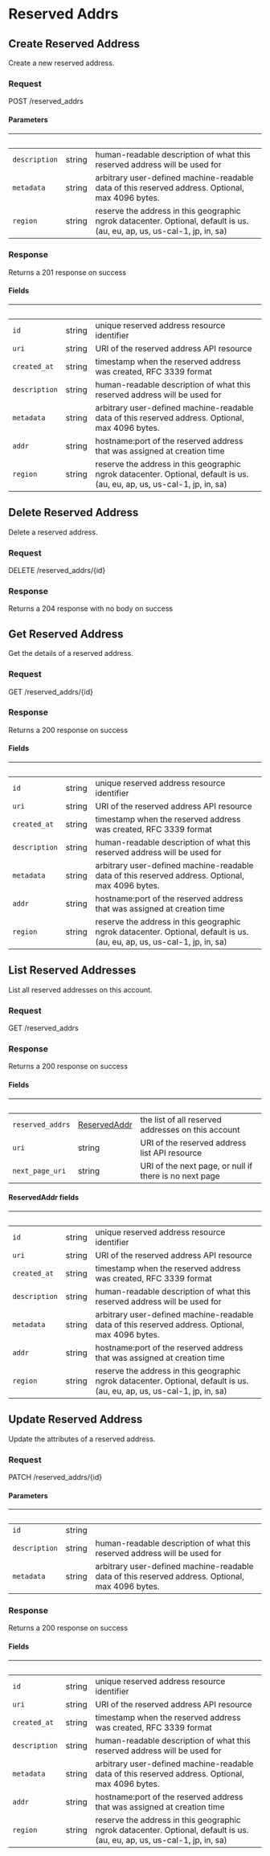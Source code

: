 
# Reserved Addrs

## Create Reserved Address

Create a new reserved address.

### Request

POST /reserved_addrs

<ReservedAddrsCreateRequest />

#### Parameters

| &nbsp;        | &nbsp; | &nbsp;                                                                                                                   |
| ------------- | ------ | ------------------------------------------------------------------------------------------------------------------------ |
| `description` | string | human-readable description of what this reserved address will be used for                                                |
| `metadata`    | string | arbitrary user-defined machine-readable data of this reserved address. Optional, max 4096 bytes.                         |
| `region`      | string | reserve the address in this geographic ngrok datacenter. Optional, default is us. (au, eu, ap, us, us-cal-1, jp, in, sa) |

### Response

Returns a 201 response on success

<ReservedAddrsCreateResponse />

#### Fields

| &nbsp;        | &nbsp; | &nbsp;                                                                                                                   |
| ------------- | ------ | ------------------------------------------------------------------------------------------------------------------------ |
| `id`          | string | unique reserved address resource identifier                                                                              |
| `uri`         | string | URI of the reserved address API resource                                                                                 |
| `created_at`  | string | timestamp when the reserved address was created, RFC 3339 format                                                         |
| `description` | string | human-readable description of what this reserved address will be used for                                                |
| `metadata`    | string | arbitrary user-defined machine-readable data of this reserved address. Optional, max 4096 bytes.                         |
| `addr`        | string | hostname:port of the reserved address that was assigned at creation time                                                 |
| `region`      | string | reserve the address in this geographic ngrok datacenter. Optional, default is us. (au, eu, ap, us, us-cal-1, jp, in, sa) |

## Delete Reserved Address

Delete a reserved address.

### Request

DELETE /reserved_addrs/\{id\}

<ReservedAddrsDeleteRequest />

### Response

Returns a 204 response with no body on success

## Get Reserved Address

Get the details of a reserved address.

### Request

GET /reserved_addrs/\{id\}

<ReservedAddrsGetRequest />

### Response

Returns a 200 response on success

<ReservedAddrsGetResponse />

#### Fields

| &nbsp;        | &nbsp; | &nbsp;                                                                                                                   |
| ------------- | ------ | ------------------------------------------------------------------------------------------------------------------------ |
| `id`          | string | unique reserved address resource identifier                                                                              |
| `uri`         | string | URI of the reserved address API resource                                                                                 |
| `created_at`  | string | timestamp when the reserved address was created, RFC 3339 format                                                         |
| `description` | string | human-readable description of what this reserved address will be used for                                                |
| `metadata`    | string | arbitrary user-defined machine-readable data of this reserved address. Optional, max 4096 bytes.                         |
| `addr`        | string | hostname:port of the reserved address that was assigned at creation time                                                 |
| `region`      | string | reserve the address in this geographic ngrok datacenter. Optional, default is us. (au, eu, ap, us, us-cal-1, jp, in, sa) |

## List Reserved Addresses

List all reserved addresses on this account.

### Request

GET /reserved_addrs

<ReservedAddrsListRequest />

### Response

Returns a 200 response on success

<ReservedAddrsListResponse />

#### Fields

| &nbsp;           | &nbsp;                               | &nbsp;                                                 |
| ---------------- | ------------------------------------ | ------------------------------------------------------ |
| `reserved_addrs` | [ReservedAddr](#reservedaddr-fields) | the list of all reserved addresses on this account     |
| `uri`            | string                               | URI of the reserved address list API resource          |
| `next_page_uri`  | string                               | URI of the next page, or null if there is no next page |

#### ReservedAddr fields

| &nbsp;        | &nbsp; | &nbsp;                                                                                                                   |
| ------------- | ------ | ------------------------------------------------------------------------------------------------------------------------ |
| `id`          | string | unique reserved address resource identifier                                                                              |
| `uri`         | string | URI of the reserved address API resource                                                                                 |
| `created_at`  | string | timestamp when the reserved address was created, RFC 3339 format                                                         |
| `description` | string | human-readable description of what this reserved address will be used for                                                |
| `metadata`    | string | arbitrary user-defined machine-readable data of this reserved address. Optional, max 4096 bytes.                         |
| `addr`        | string | hostname:port of the reserved address that was assigned at creation time                                                 |
| `region`      | string | reserve the address in this geographic ngrok datacenter. Optional, default is us. (au, eu, ap, us, us-cal-1, jp, in, sa) |

## Update Reserved Address

Update the attributes of a reserved address.

### Request

PATCH /reserved_addrs/\{id\}

<ReservedAddrsUpdateRequest />

#### Parameters

| &nbsp;        | &nbsp; | &nbsp;                                                                                           |
| ------------- | ------ | ------------------------------------------------------------------------------------------------ |
| `id`          | string |                                                                                                  |
| `description` | string | human-readable description of what this reserved address will be used for                        |
| `metadata`    | string | arbitrary user-defined machine-readable data of this reserved address. Optional, max 4096 bytes. |

### Response

Returns a 200 response on success

<ReservedAddrsUpdateResponse />

#### Fields

| &nbsp;        | &nbsp; | &nbsp;                                                                                                                   |
| ------------- | ------ | ------------------------------------------------------------------------------------------------------------------------ |
| `id`          | string | unique reserved address resource identifier                                                                              |
| `uri`         | string | URI of the reserved address API resource                                                                                 |
| `created_at`  | string | timestamp when the reserved address was created, RFC 3339 format                                                         |
| `description` | string | human-readable description of what this reserved address will be used for                                                |
| `metadata`    | string | arbitrary user-defined machine-readable data of this reserved address. Optional, max 4096 bytes.                         |
| `addr`        | string | hostname:port of the reserved address that was assigned at creation time                                                 |
| `region`      | string | reserve the address in this geographic ngrok datacenter. Optional, default is us. (au, eu, ap, us, us-cal-1, jp, in, sa) |
